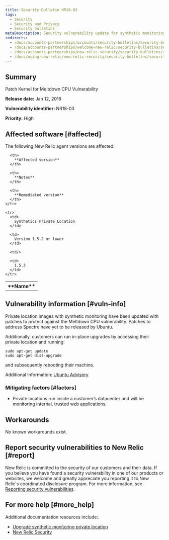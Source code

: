 ```yaml
---
title: Security Bulletin NR18-03
tags:
  - Security
  - Security and Privacy
  - Security bulletins
metaDescription: Security vulnerability update for synthetic monitoring and private minion.
redirects:
  - /docs/accounts-partnerships/accounts/security-bulletins/security-bulletin-nr18-03
  - /docs/accounts-partnerships/welcome-new-relic/security-bulletins/security-bulletin-nr18-03
  - /docs/accounts-partnerships/new-relic-security/security-bulletins/security-bulletin-nr18-03
  - /docs/using-new-relic/new-relic-security/security-bulletins/security-bulletin-nr18-03
---
```


## Summary

Patch Kernel for Meltdown CPU Vulnerability

**Release date:** Jan 12, 2018

**Vulnerability identifier:** NR18-03

**Priority:** High

## Affected software [#affected]

The following New Relic agent versions are affected:

<table>
  <tbody>
    <tr>
      <th>
        **Name**
      </th>

      <th>
        **Affected version**
      </th>

      <th>
        **Notes**
      </th>

      <th>
        **Remediated version**
      </th>
    </tr>

    <tr>
      <td>
        Synthetics Private Location
      </td>

      <td>
        Version 1.5.2 or lower
      </td>

      <td/>

      <td>
        1.5.3
      </td>
    </tr>
  </tbody>
</table>

## Vulnerability information [#vuln-info]

Private location images with synthetic monitoring have been updated with patches to protect against the Meltdown CPU vulnerability. Patches to address Spectre have yet to be released by Ubuntu.

Additionally, customers can run in-place upgrades by accessing their private location and running:

```
sudo apt-get update
sudo apt-get dist-upgrade
```

and subsequently rebooting their machine.

Additional Information: [Ubuntu Advisory](https://wiki.ubuntu.com/SecurityTeam/KnowledgeBase/SpectreAndMeltdown)

### Mitigating factors [#factors]

* Private locations run inside a customer’s datacenter and will be monitoring internal, trusted web applications.

## Workarounds

No known workarounds exist.

## Report security vulnerabilities to New Relic [#report]

New Relic is committed to the security of our customers and their data. If you believe you have found a security vulnerability in one of our products or websites, we welcome and greatly appreciate you reporting it to New Relic's coordinated disclosure program. For more information, see [Reporting security vulnerabilities](/docs/security/new-relic-security/data-privacy/reporting-security-vulnerabilities).

## For more help [#more_help]

Additional documentation resources include:.

* [Upgrade synthetic monitoring private location](/docs/synthetics/new-relic-synthetics/private-locations/private-locations-overview-monitor-internal-sites-add-new-locations)
* [New Relic Security](https://newrelic.com/security)
